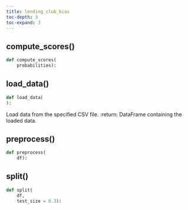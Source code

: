 ```yaml
---
title: lending_club_bias
toc-depth: 3
toc-expand: 3
---
```


## compute_scores[()]{.muted}

```python
def compute_scores(
    probabilities):
```

## load_data[()]{.muted}

```python
def load_data(
):
```

Load data from the specified CSV file. :return: DataFrame containing the loaded data.

## preprocess[()]{.muted}

```python
def preprocess(
    df):
```

## split[()]{.muted}

```python
def split(
    df,
    test_size = 0.3):
```
